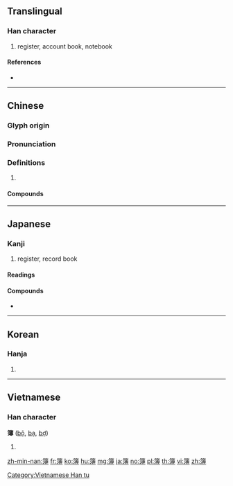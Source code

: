 {{character info/new}}
==Translingual==

===Han character===
{{Han char|rn=118|rad=竹|as=13|sn=19|four=88146|canj=HEII}}

# register, account book, notebook

====References====
* {{Han ref|kx=0902.110|dkj=26623|dj=1327.200|hdz=53023.060|uh=7C3F|ud=31807|bh=C3AF|bd=50095}}

----

==Chinese==
{{zh-forms}}

===Glyph origin===
{{Han etym}}

===Pronunciation===
{{zh-pron
|m=bù
|c=bou6,bou6-2
|mn=phō͘
|mc=y
|oc=y
|cat=
}}

===Definitions===
{{zh-hanzi}}

# {{rfdef|zh}}

====Compounds====
{{zh-der|主簿|作業簿|剪貼簿|功勞簿|卯簿|名簿|坐簿|姻緣簿|學籍簿|對簿|對簿公堂|帳簿|戶口名簿|拍紙簿|業簿|流水簿子|煙花簿|生死簿|留言簿|相簿|簿伍|簿冊|簿子|簿據|簿書|簿本|簿歷|簿籍|簿記|簿記學|簿責|簿錄|緣簿|練習簿|聯絡簿|計簿|貲簿|金蘭簿|錄鬼簿|門簿|電話簿|鹵簿|點鬼簿}}

----

==Japanese==

===Kanji===
{{ja-kanji|grade=c|rs=竹13}}

# register, record book

====Readings====
{{ja-readings|goon=[[ぶ]] (bu), [[ばく]] (baku)|kanon=[[ほ]] (ho), [[はく]] (haku)|kanyoon=[[ぼ]] (bo)|kun=[[ちょうめん]] (chōmen), [[しゃく]] (shaku)}}

====Compounds====
* {{ja-r|鹵簿|ろぼ|[[imperial]] [[procession]]}}

----

==Korean==

===Hanja===
{{ko-hanja|hangeul=[[부]], [[박]]|eumhun=|rv=bu, bak|mr=pu, pak|y=pu, pak}}

# {{defn|lang=ko|sort=竹13}}

----

==Vietnamese==

===Han character===
'''簿''' ([[bộ]], [[bạ]], [[bợ]])

# {{defn|lang=vi}}

[[Category:Vietnamese Han tu]]

[[zh-min-nan:簿]]
[[fr:簿]]
[[ko:簿]]
[[hu:簿]]
[[mg:簿]]
[[ja:簿]]
[[no:簿]]
[[pl:簿]]
[[th:簿]]
[[vi:簿]]
[[zh:簿]]